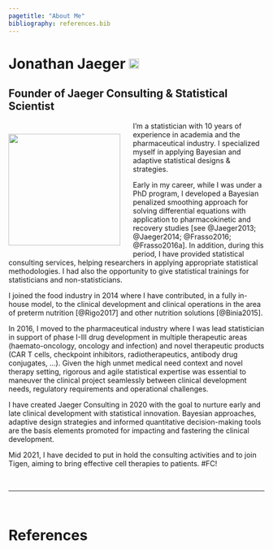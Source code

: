 ```yaml
---
pagetitle: "About Me"
bibliography: references.bib
---
```


# Jonathan Jaeger <a href="https://www.linkedin.com/in/jonathanjaeger" target="_blank"><img src="images/linkedin_logo.png" style="height: 20px; margin-top: -5px"></a>

## Founder of Jaeger Consulting & Statistical Scientist

<div style= "float:left;">
<img src="images/profile_picture_jonathan_jaeger.png" style="height: 220px; margin-right: 25px; margin-top: 10px;">
</div>

I'm a statistician with 10 years of experience in academia and the pharmaceutical industry. I specialized myself in applying Bayesian and adaptive statistical designs & strategies.

Early in my career, while I was under a PhD program, I developed a Bayesian penalized smoothing approach for solving differential equations with application to pharmacokinetic and recovery studies [see @Jaeger2013; @Jaeger2014; @Frasso2016; @Frasso2016a]. In addition, during this period, I have provided statistical consulting services, helping researchers in applying appropriate statistical methodologies. I had also the opportunity to give statistical trainings for statisticians and non-statisticians.

I joined the food industry in 2014 where I have contributed, in a fully in-house model, to the clinical development and clinical operations in the area of preterm nutrition [@Rigo2017] and other nutrition solutions [@Binia2015].

In 2016, I moved to the pharmaceutical industry where I was lead statistician in support of phase I-III drug development in multiple therapeutic areas (haemato-oncology, oncology and infection) and novel therapeutic products (CAR T cells, checkpoint inhibitors, radiotherapeutics, antibody drug conjugates, ...). Given the high unmet medical need context and novel therapy setting, rigorous and agile statistical expertise was essential to maneuver the clinical project seamlessly between clinical development needs, regulatory requirements and operational challenges.

I have created Jaeger Consulting in 2020 with the goal to nurture early and late clinical development with statistical innovation. Bayesian approaches, adaptive design strategies and informed quantitative decision-making tools are the basis elements promoted for impacting and fastering the clinical development.

Mid 2021, I have decided to put in hold the consulting activities and to join Tigen, aiming to bring effective cell therapies to patients. #FC!

<br>

---

<br>

# References
<small>